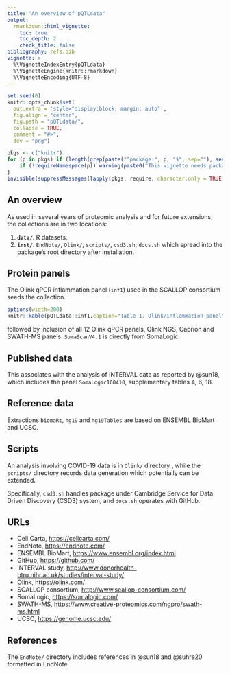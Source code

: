 ```yaml
---
title: "An overview of pQTLdata"
output:
  rmarkdown::html_vignette:
    toc: true
    toc_depth: 2
    check_title: false
bibliography: refs.bib
vignette: >
  %\VignetteIndexEntry{pQTLdata}
  %\VignetteEngine{knitr::rmarkdown}
  %\VignetteEncoding{UTF-8}
---
```


```r
set.seed(0)
knitr::opts_chunk$set(
  out.extra = 'style="display:block; margin: auto"',
  fig.align = "center",
  fig.path = "pQTLdata/",
  collapse = TRUE,
  comment = "#>",
  dev = "png")
```

```r
pkgs <- c("knitr")
for (p in pkgs) if (length(grep(paste("^package:", p, "$", sep=""), search())) == 0) {
    if (!requireNamespace(p)) warning(paste0("This vignette needs package `", p, "'; please install"))
}
invisible(suppressMessages(lapply(pkgs, require, character.only = TRUE)))
```

## An overview

As used in several years of proteomic analysis and for future extensions, the collections are in two locations:

1. **`data/`**. R datasets.
2. **`inst/`**. `EndNote/`, `Olink/`, `scripts/`, `csd3.sh`, `docs.sh` which spread into the package's root directory after installation.

## Protein panels

The Olink qPCR inflammation panel (`inf1`) used in the SCALLOP consortium seeds the collection.

```r
options(width=200)
knitr::kable(pQTLdata::inf1,caption="Table 1. Olink/inflammation panel")
```

followed by inclusion of all 12 Olink qPCR panels, Olink NGS, Caprion and SWATH-MS panels. `SomaScanV4.1` is directly from SomaLogic.

## Published data

This associates with the analysis of INTERVAL data as reported by @sun18, which includes the panel `SomaLogic160410`, supplementary tables 4, 6, 18.

## Reference data

Extractions `biomaRt`, `hg19` and `hg19Tables` are based on ENSEMBL BioMart and UCSC.

## Scripts

An analysis involving COVID-19 data is in `Olink/` directory , while the `scripts/` directory records data generation which potentially can be extended.

Specifically, `csd3.sh` handles package under Cambridge Service for Data Driven Discovery (CSD3) system, and `docs.sh` operates with GitHub.

## URLs

- Cell Carta, [https://cellcarta.com/](https://cellcarta.com/)
- EndNote, [https://endnote.com/](https://endnote.com/)
- ENSEMBL BioMart, [https://www.ensembl.org/index.html](https://www.ensembl.org/index.html)
- GitHub, [https://github.com/](https://github.com/)
- INTERVAL study, [http://www.donorhealth-btru.nihr.ac.uk/studies/interval-study/](http://www.donorhealth-btru.nihr.ac.uk/studies/interval-study/)
- Olink, [https://olink.com/](https://olink.com/)
- SCALLOP consortium, [http://www.scallop-consortium.com/](http://www.scallop-consortium.com/)
- SomaLogic, [https://somalogic.com/](https://somalogic.com/)
- SWATH-MS, [https://www.creative-proteomics.com/ngpro/swath-ms.html](https://www.creative-proteomics.com/ngpro/swath-ms.html)
- UCSC, [https://genome.ucsc.edu/](https://genome.ucsc.edu/)

## References

The `EndNote/` directory includes references in @sun18 and @suhre20 formatted in EndNote.
